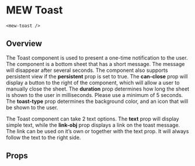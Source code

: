 

# MEW Toast
`<mew-toast />`

## Overview
The Toast component is used to present a one-time notification to the user. The component is a bottom sheet that has a short message. The message will disappear after several seconds. The component also supports persistent view if the **persistent** prop is set to true. The **can-close** prop will display a button to the right of the component, which will allow a user to manually close the sheet. The **duration** prop determines how long the sheet is shown to the user in milliseconds. Please use a minimum of 5 seconds. The **toast-type** prop determines the background color, and an icon that will be shown to the user.
 
The Toast component can take 2 text options. The **text** prop will display simple text, while the **link-obj** prop displays a link on the toast message. The link can be used on it’s own or together with the text prop. It will always follow the text to the right side.

## Props
<Props of={MewToast} />
<Preview><Story id="mewtoast--mew-toast" /></Preview>

